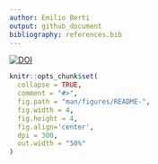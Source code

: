 ```yaml
---
author: Emilio Berti
output: github_document
bibliography: references.bib  
---
```


[![DOI](https://zenodo.org/badge/DOI/10.5281/zenodo.10890031.svg)](https://doi.org/10.5281/zenodo.10890031)

```r
knitr::opts_chunk$set(
  collapse = TRUE,
  comment = "#>",
  fig.path = "man/figures/README-",
  fig.width = 4,
  fig.height = 4,
  fig.align='center',
  dpi = 300,
  out.width = "50%"
)
```

